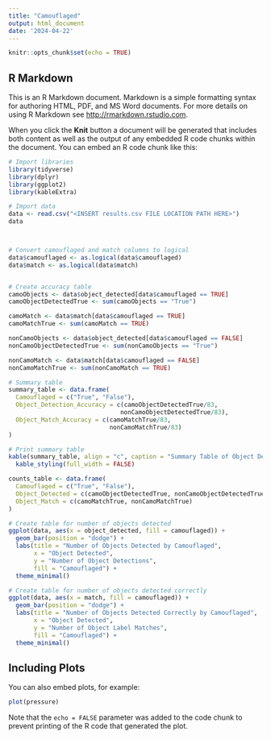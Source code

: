 ```yaml
---
title: "Camouflaged"
output: html_document
date: '2024-04-22'
---
```


```r
knitr::opts_chunk$set(echo = TRUE)
```

## R Markdown

This is an R Markdown document. Markdown is a simple formatting syntax for authoring HTML, PDF, and MS Word documents. For more details on using R Markdown see <http://rmarkdown.rstudio.com>.

When you click the **Knit** button a document will be generated that includes both content as well as the output of any embedded R code chunks within the document. You can embed an R code chunk like this:

```r
# Import libraries
library(tidyverse)
library(dplyr)
library(ggplot2)
library(kableExtra)

# Import data
data <- read.csv("<INSERT results.csv FILE LOCATION PATH HERE>")
data



# Convert camouflaged and match columns to logical
data$camouflaged <- as.logical(data$camouflaged)
data$match <- as.logical(data$match)


# Create accuracy table
camoObjects <- data$object_detected[data$camouflaged == TRUE]
camoObjectDetectedTrue <- sum(camoObjects == "True")

camoMatch <- data$match[data$camouflaged == TRUE]
camoMatchTrue <- sum(camoMatch == TRUE)

nonCamoObjects <- data$object_detected[data$camouflaged == FALSE]
nonCamoObjectDetectedTrue <- sum(nonCamoObjects == "True")

nonCamoMatch <- data$match[data$camouflaged == FALSE]
nonCamoMatchTrue <- sum(nonCamoMatch == TRUE)

# Summary table
summary_table <- data.frame(
  Camouflaged = c("True", "False"),
  Object_Detection_Accuracy = c(camoObjectDetectedTrue/83,
                               nonCamoObjectDetectedTrue/83),
  Object_Match_Accuracy = c(camoMatchTrue/83,
                            nonCamoMatchTrue/83)
)

# Print summary table
kable(summary_table, align = "c", caption = "Summary Table of Object Detection and Match Accuracy") %>%
  kable_styling(full_width = FALSE)

counts_table <- data.frame(
  Camouflaged = c("True", "False"),
  Object_Detected = c(camoObjectDetectedTrue, nonCamoObjectDetectedTrue),
  Object_Match = c(camoMatchTrue, nonCamoMatchTrue)
)

# Create table for number of objects detected
ggplot(data, aes(x = object_detected, fill = camouflaged)) +
  geom_bar(position = "dodge") +
  labs(title = "Number of Objects Detected by Camouflaged",
       x = "Object Detected",
       y = "Number of Object Detections",
       fill = "Camouflaged") +
  theme_minimal()

# Create table for number of objects detected correctly
ggplot(data, aes(x = match, fill = camouflaged)) +
  geom_bar(position = "dodge") +
  labs(title = "Number of Objects Detected Correctly by Camouflaged",
       x = "Object Detected",
       y = "Number of Object Label Matches",
       fill = "Camouflaged") +
  theme_minimal()
```

## Including Plots

You can also embed plots, for example:

```r
plot(pressure)
```

Note that the `echo = FALSE` parameter was added to the code chunk to prevent printing of the R code that generated the plot.

